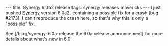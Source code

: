 ---
title: Synergy 6.0a2 release
tags: synergy releases mavericks
---
I just pushed [[Synergy]] version 6.0a2, containing a possible fix for a crash (bug #2173). I can't reproduce the crash here, so that's why this is only a "possible" fix.

See [/blog/synergy-6.0a-release the 6.0a release announcement] for more details about what's new in 6.0.
